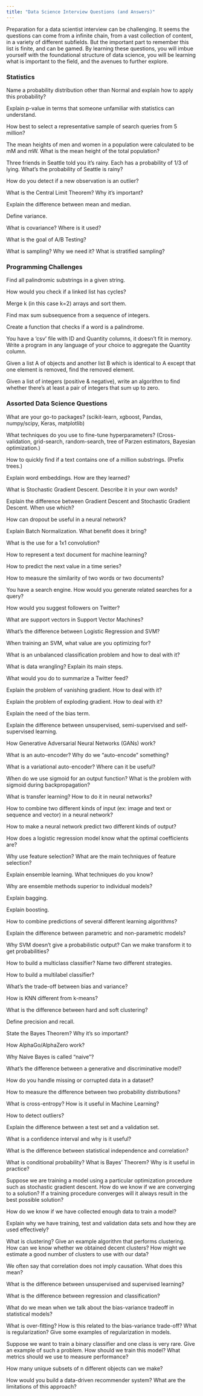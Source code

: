 ```yaml
---
title: "Data Science Interview Questions (and Answers)"
---
```


Preparation for a data scientist interview can be challenging. It seems the questions can come from a infinite chain, from a vast collection of content, in a variety of different subfields. But the important part to remember this list is finite, and can be gamed. By learning these questions, you will imbue yourself with the foundational structure of data science, you will be learning what is important to the field, and the avenues to further explore.

### Statistics

Name a probability distribution other than Normal and explain how to apply this probability?

Explain p-value in terms that someone unfamiliar with statistics can understand.

How best to select a representative sample of search queries from 5 million?

The mean heights of men and women in a population were calculated to be mM and mW. What is the mean height of the total population?

Three friends in Seattle told you it’s rainy. Each has a probability of 1/3 of lying. What’s the probability of Seattle is rainy?

How do you detect if a new observation is an outlier?

What is the Central Limit Theorem? Why it's important?

Explain the difference between mean and median.

Define variance.

What is covariance? Where is it used?

What is the goal of A/B Testing?

What is sampling? Why we need it? What is stratified sampling?

### Programming Challenges

Find all palindromic substrings in a given string.

How would you check if a linked list has cycles?

Merge k (in this case k=2) arrays and sort them.

Find max sum subsequence from a sequence of integers.

Create a function that checks if a word is a palindrome.

You have a ‘csv’ file with ID and Quantity columns, it doesn't fit in memory. Write a program in any language of your choice to aggregate the Quantity column.

Given a list A of objects and another list B which is identical to A except that one element is removed, find the removed element.

Given a list of integers (positive & negative), write an algorithm to find whether there’s at least a pair of integers that sum up to zero.

### Assorted Data Science Questions

What are your go-to packages? (scikit-learn, xgboost, Pandas, numpy/scipy, Keras, matplotlib)

What techniques do you use to fine-tune hyperparameters? (Cross-validation, grid-search, random-search, tree of Parzen estimators, Bayesian optimization.)

How to quickly find if a text contains one of a million substrings. (Prefix trees.)

Explain word embeddings. How are they learned?

What is Stochastic Gradient Descent. Describe it in your own words?

Explain the difference between Gradient Descent and Stochastic Gradient Descent. When use which?

How can dropout be useful in a neural network?

Explain Batch Normalization. What benefit does it bring?

What is the use for a 1x1 convolution?

How to represent a text document for machine learning?

How to predict the next value in a time series?

How to measure the similarity of two words or two documents?

You have a search engine. How would you generate related searches for a query?

How would you suggest followers on Twitter?

What are support vectors in Support Vector Machines?

What's the difference between Logistic Regression and SVM?

When training an SVM, what value are you optimizing for?

What is an unbalanced classification problem and how to deal with it?

What is data wrangling? Explain its main steps.

What would you do to summarize a Twitter feed?

Explain the problem of vanishing gradient. How to deal with it?

Explain the problem of exploding gradient. How to deal with it?

Explain the need of the bias term.

Explain the difference between unsupervised, semi-supervised and self-supervised learning.

How Generative Adversarial Neural Networks (GANs) work?

What is an auto-encoder? Why do we "auto-encode" something?

What is a variational auto-encoder? Where can it be useful?

When do we use sigmoid for an output function? What is the problem with sigmoid during backpropagation?

What is transfer learning? How to do it in neural networks?

How to combine two different kinds of input (ex: image and text or sequence and vector) in a neural network?

How to make a neural network predict two different kinds of output?

How does a logistic regression model know what the optimal coefficients are?

Why use feature selection? What are the main techniques of feature selection?

Explain ensemble learning. What techniques do you know?

Why are ensemble methods superior to individual models?

Explain bagging.

Explain boosting.

How to combine predictions of several different learning algorithms?

Explain the difference between parametric and non-parametric models?

Why SVM doesn't give a probabilistic output? Can we make transform it to get probabilities?

How to build a multiclass classifier? Name two different strategies.

How to build a multilabel classifier?

What’s the trade-off between bias and variance?

How is KNN different from k-means?

What is the difference between hard and soft clustering?

Define precision and recall.

State the Bayes Theorem? Why it's so important?

How AlphaGo/AlphaZero work?

Why Naive Bayes is called "naive"?

What’s the difference between a generative and discriminative model?

How do you handle missing or corrupted data in a dataset?

How to measure the difference between two probability distributions?

What is cross-entropy? How is it useful in Machine Learning?

How to detect outliers?

Explain the difference between a test set and a validation set.

What is a confidence interval and why is it useful?

What is the difference between statistical independence and correlation?

What is conditional probability? What is Bayes’ Theorem? Why is it useful in practice?

Suppose we are training a model using a particular optimization procedure such as stochastic gradient descent. How do we know if we are converging to a solution? If a training procedure converges will it always result in the best possible solution?

How do we know if we have collected enough data to train a model?

Explain why we have training, test and validation data sets and how they are used effectively?

What is clustering? Give an example algorithm that performs clustering. How can we know whether we obtained decent clusters? How might we estimate a good number of clusters to use with our data?

We often say that correlation does not imply causation. What does this mean?

What is the difference between unsupervised and supervised learning?

What is the difference between regression and classification?

What do we mean when we talk about the bias-variance tradeoff in statistical models?

What is over-fitting? How is this related to the bias-variance trade-off? What is regularization? Give some examples of regularization in models.

Suppose we want to train a binary classifier and one class is very rare. Give an example of such a problem. How should we train this model? What metrics should we use to measure performance?

How many unique subsets of n different objects can we make?

How would you build a data-driven recommender system? What are the limitations of this approach?

